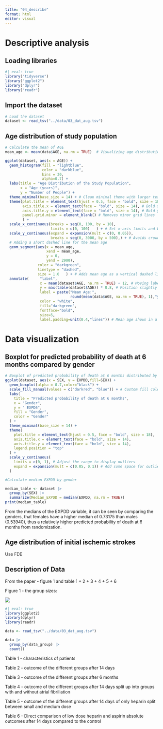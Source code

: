 ```yaml
---
title: "04_describe"
format: html
editor: visual
---
```


# Descriptive analysis

## Loading libraries

```r

#| eval: true 
library("tidyverse")
library("ggplot2")
library("dplyr") 
library("readr")
```

## Import the dataset

```r

# Load the dataset  
dataset <- read_tsv("../data/03_dat_aug.tsv")
```

## Age distribution of study population

```r

# Calculate the mean of AGE 
mean_age <- mean(data$AGE, na.rm = TRUE)  # Visualizing age distribution of study population

ggplot(dataset, aes(x = AGE)) +   
  geom_histogram(fill = "lightblue", 
                 color = "darkblue",
                 bins = 30,
                 alpha=0.7) +   
  labs(title = "Age Distribution of the Study Population",     
       x = "Age (years)",     
       y = "Number of People") +   
  theme_minimal(base_size = 14) + # Clean minimal theme with larger text   
  theme(plot.title = element_text(hjust = 0.5, face = "bold", size = 18),
        axis.title.x = element_text(face = "bold", size = 14), # Bold x-axis title     
        axis.title.y = element_text(face = "bold", size = 14), # Bold y-axis title
        panel.grid.minor = element_blank() # Removes minor grid lines 
        ) +   
  scale_x_continuous(breaks = seq(0, 100, by = 10), 
                     limits = c(0, 100)   ) + # Set x-axis limits and breaks   
  scale_y_continuous(expand = expansion(mult = c(0, 0.05)),
                     breaks = seq(0, 3000, by = 500),) + # Avoids crowded y-axis and setting breaks 
  # Adding a short dashed line for the mean age     
  geom_segment(aes(x = mean_age,
                   xend = mean_age,       
                   y = 0, 
                   yend = 2900),
               color = "darkgreen",     
               linetype = "dashed",     
               size = 1.0   ) + # Adds mean age as a vertical dashed line   
  annotate(     "label",     
                x = mean(dataset$AGE, na.rm = TRUE) + 12, # Moving label 12 units right of mean to prevent overlap     
                y = max(table(dataset$AGE)) * 0.8, # Position slightly below the peak     
                label = paste("Mean Age:", 
                              round(mean(data$AGE, na.rm = TRUE), 1),"years"),
                color = "white",
                fill="darkgreen",
                fontface="bold",
                size=5,     
                label.padding=unit(0.4,"lines")) # Mean age shown in a text box with padding
```

# Data visualization

## Boxplot for predicted probability of death at 6 months compared by gender

```r


# Boxplot of predicted probability of death at 6 months distributed by gender 
ggplot(dataset, aes(x = SEX, y = EXPDD,fill=SEX)) +
  geom_boxplot(alpha = 0.7,color="black") + 
  scale_fill_manual(values = c("darkred", "blue")) + # Custom fill colors for gender
  labs(
    title = "Predicted probability of death at 6 months",
    x = "Gender",
    y = " EXPD6",
    fill = "Gender",
    color = "Gender"
  ) +
  theme_minimal(base_size = 14) +
  theme(
    plot.title = element_text(hjust = 0.5, face = "bold", size = 18),
    axis.title.x = element_text(face = "bold", size = 14),
    axis.title.y = element_text(face = "bold", size = 14),
    legend.position = "top"
  ) +
  scale_y_continuous(
    limits = c(0, 1), # Adjust the range to display outliers
    expand = expansion(mult = c(0.05, 0.1)) # Add some space for outliers
  )
```

```r

#Calculate median EXPDD by gender

median_table <- dataset |> 
  group_by(SEX) |> 
  summarize(Median_EXPDD = median(EXPDD, na.rm = TRUE))
print(median_table)
```

From the medians of the EXPDD variable, it can be seen by comparing the genders, that females have a higher median of 0.73175 than males (0.53940), thus a relatively higher predicted probability of death at 6 months from randomization.

## Age distribution of initial ischemic strokes

Use FDE

## Description of Data

From the paper - figure 1 and table 1 + 2 + 3 + 4 + 5 + 6

Figure 1 - the group sizes:

![](images/clipboard-2585393746.png)

```r
#| eval: true
library(ggplot2)
library(dplyr)
library(readr)
```

```r
data <- read_tsv("../data/03_dat_aug.tsv")
```

```r
data |> 
  group_by(data_group) |> 
  count()
```

Table 1 - characteristics of patients

Table 2 - outcome of the different groups after 14 days

Table 3 - outcome of the different groups after 6 months

Table 4 - outcome of the different groups after 14 days split up into groups with and without atrial fibrillation

Table 5 - outcome of the different groups after 14 days of only heparin split between small and medium dose

Table 6 - Direct comparison of low dose heparin and aspirin absolute outcomes after 14 days compared to the control
